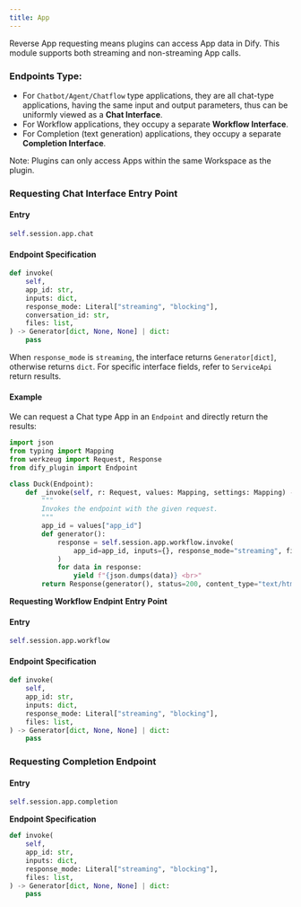 ```yaml
---
title: App
---
```



Reverse App requesting means plugins can access App data in Dify. This module supports both streaming and non-streaming App calls.

### **Endpoints Type:**

* For `Chatbot/Agent/Chatflow` type applications, they are all chat-type applications, having the same input and output parameters, thus can be uniformly viewed as a **Chat Interface**.
* For Workflow applications, they occupy a separate **Workflow Interface**.
* For Completion (text generation) applications, they occupy a separate **Completion Interface**.

Note: Plugins can only access Apps within the same Workspace as the plugin.

### **Requesting Chat Interface** **Entry Point**

#### Entry

```python
self.session.app.chat
```

#### **Endpoint Specification**

```python
def invoke(
    self,
    app_id: str,
    inputs: dict,
    response_mode: Literal["streaming", "blocking"],
    conversation_id: str,
    files: list,
) -> Generator[dict, None, None] | dict:
    pass
```

When `response_mode` is `streaming`, the interface returns `Generator[dict]`, otherwise returns `dict`. For specific interface fields, refer to `ServiceApi` return results.

#### **Example**

We can request a Chat type App in an `Endpoint` and directly return the results:

```python
import json
from typing import Mapping
from werkzeug import Request, Response
from dify_plugin import Endpoint

class Duck(Endpoint):
    def _invoke(self, r: Request, values: Mapping, settings: Mapping) -> Response:
        """
        Invokes the endpoint with the given request.
        """
        app_id = values["app_id"]
        def generator():
            response = self.session.app.workflow.invoke(
                app_id=app_id, inputs={}, response_mode="streaming", files=[]
            )
            for data in response:
                yield f"{json.dumps(data)} <br>"
        return Response(generator(), status=200, content_type="text/html")
```

**Requesting Workflow Endpint** **Entry Point**

#### Entry

```python
self.session.app.workflow
```

#### **Endpoint Specification**

```python
def invoke(
    self,
    app_id: str,
    inputs: dict,
    response_mode: Literal["streaming", "blocking"],
    files: list,
) -> Generator[dict, None, None] | dict:
    pass
```

### **Requesting Completion Endpoint**

#### Entry

```python
self.session.app.completion
```

**Endpoint Specification**

```python
def invoke(
    self,
    app_id: str,
    inputs: dict,
    response_mode: Literal["streaming", "blocking"],
    files: list,
) -> Generator[dict, None, None] | dict:
    pass
```
